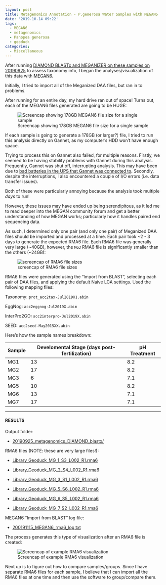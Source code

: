```yaml
---
layout: post
title: Metagenomics Annotation - P.generosa Water Samples with MEGAN6
date: '2019-10-14 09:22'
tags:
  - MEGAN6
  - metagenomics
  - Panopea generosa
  - geoduck
categories:
  - Miscellaneous
---
```

After running [DIAMOND BLASTx and MEGANIZER on these samples on 20190925](https://robertslab.github.io/sams-notebook/2019/09/25/Metagenomics-Annotation-P.generosa-Water-Samples-Using-DIAMOND-BLASTx-on-Mox.html) to assess taxonomy info, I began the analyses/visualization of this data with [MEGAN6](https://uni-tuebingen.de/fakultaeten/mathematisch-naturwissenschaftliche-fakultaet/fachbereiche/informatik/lehrstuehle/algorithms-in-bioinformatics/software/megan6/).


Initially, I tried to import all of the Meganized DAA files, but ran in to  problems.

After running for an entire day, my hard drive ran out of space! Turns out, each of the MEGAN6 files generated are going to be HUGE:

![Screencap showing 178GB MEGAN6 file size for a single sample](https://github.com/RobertsLab/sams-notebook/blob/master/images/screencaps/20191014_metagenomics_MEGAN6_filesize.png?raw=true)

If each sample is going to generate a 178GB (or larger?) file, I tried to run this analysis directly on Gannet, as my computer's HDD won't have enough space.

Trying to process this on Gannet also failed, for multiple reasons. Firstly, we seemed to be having stability problems with Gannet during this analysis. Frequently, Gannet was shut off, interrupting analysis. This may have been due to [bad batteries in the UPS that Gannet was connected to](https://robertslab.github.io/sams-notebook/2019/10/22/Lab-Maintenance-Cluster-UPS-Battery-Replacement.html). Secondly, despite the interruptions, I also encountered a couple of I/O errors (i.e. data transfer issues).

Both of these were particularly annoying because the analysis took multiple _days_ to  run!

However, these issues may have ended up being serendipitous, as it led me to read deeper into the MEGAN community forum and get a better understanding of how MEGAN works; particularly how it handles paired end sequencing data.

As such, I determined only one pair (and only one pair) of Meganized DAA files should be imported and processed at a time. Each pair took ~2 - 3 days to generate the expected RMA6 file. Each RMA6 file was generally very large (~40GB), however, the `MG3` RMA6 file is significantly smaller than the others (~24GB):

![screencap of RMA6 file sizes](https://github.com/RobertsLab/sams-notebook/blob/master/images/screencaps/20191014_metagenomics_MEGAN6_filesize-01.png?raw=true)

RMA6 files were generated using the "Import from BLAST", selecting each pair of DAA files, and applying the default Naive LCA settings. Used the following mapping files:

Taxonomy: `prot_acc2tax-Jul2019X1.abin`

EggNog: `acc2eggnog-Jul2019X.abin`

InterPro2GO: `acc2interpro-Jul2019X.abin`

SEED: `acc2seed-May2015XX.abin`

Here's how the sample names breakdown:

| Sample | Develomental Stage (days post-fertilization) | pH Treatment |
|--------|-------------------------|--------------|
| MG1    | 13                      | 8.2          |
| MG2    | 17                      | 8.2          |
| MG3    | 6                       | 7.1          |
| MG5    | 10                      | 8.2          |
| MG6    | 13                      | 7.1          |
| MG7    | 17                      | 7.1          |


---

#### RESULTS

Output folder:

- [20190925_metagenomics_DIAMOND_blastx/](https://gannet.fish.washington.edu/Atumefaciens/20190925_metagenomics_DIAMOND_blastx/)

RMA6 files (NOTE: these are very large files!):

- [Library_Geoduck_MG_1_S3_L002_R1.rma6](https://gannet.fish.washington.edu/Atumefaciens/20190925_metagenomics_DIAMOND_blastx/Library_Geoduck_MG_1_S3_L002_R1.rma6)

- [Library_Geoduck_MG_2_S4_L002_R1.rma6](https://gannet.fish.washington.edu/Atumefaciens/20190925_metagenomics_DIAMOND_blastx/Library_Geoduck_MG_2_S4_L002_R1.rma6)

- [Library_Geoduck_MG_3_S1_L002_R1.rma6](https://gannet.fish.washington.edu/Atumefaciens/20190925_metagenomics_DIAMOND_blastx/Library_Geoduck_MG_3_S1_L002_R1.rma6)

- [Library_Geoduck_MG_5_S6_L002_R1.rma6](https://gannet.fish.washington.edu/Atumefaciens/20190925_metagenomics_DIAMOND_blastx/Library_Geoduck_MG_5_S6_L002_R1.rma6)

- [Library_Geoduck_MG_6_S5_L002_R1.rma6](https://gannet.fish.washington.edu/Atumefaciens/20190925_metagenomics_DIAMOND_blastx/Library_Geoduck_MG_6_S5_L002_R1.rma6)

- [Library_Geoduck_MG_7_S2_L002_R1.rma6](https://gannet.fish.washington.edu/Atumefaciens/20190925_metagenomics_DIAMOND_blastx/Library_Geoduck_MG_7_S2_L002_R1.rma6)

MEGAN6 "Import from BLAST" log file:

- [200191115_MEGAN6_rma6_log.txt](https://gannet.fish.washington.edu/Atumefaciens/20190925_metagenomics_DIAMOND_blastx/200191115_MEGAN6_rma6_log.txt)

The process generates this type of visualization after an RMA6 file is created:

![Screencap of example RMA6 visualization](https://github.com/RobertsLab/sams-notebook/blob/master/images/screencaps/20191014_metagenomics_MEGAN6_output_example.png?raw=true)


Next up is to figure out how to compare samples/groups. Since I have separate RMA6 files for each sample, I believe that I can import all the RMA6 files at one time and then use the software to group/compare them.
